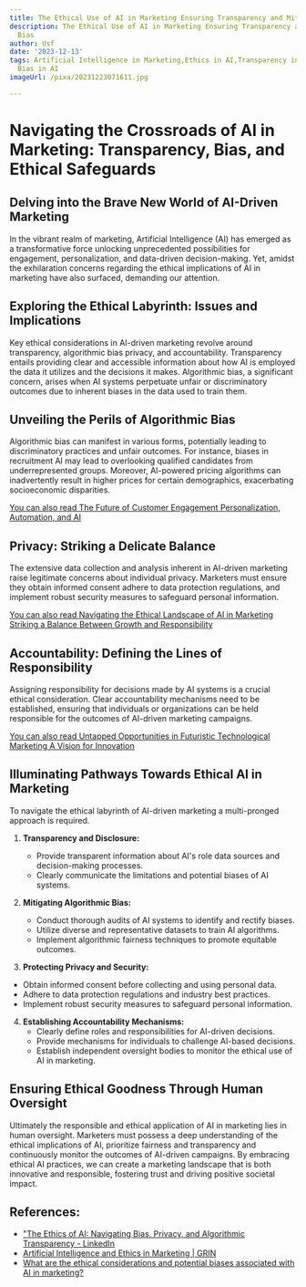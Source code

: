 ```yaml
---
title: The Ethical Use of AI in Marketing Ensuring Transparency and Mitigating Bias
description: The Ethical Use of AI in Marketing Ensuring Transparency and Mitigating
  Bias
author: Usf
date: '2023-12-13'
tags: Artificial Intelligence in Marketing,Ethics in AI,Transparency in AI,Mitigating
  Bias in AI
imageUrl: /pixa/20231223071611.jpg

---
```

# Navigating the Crossroads of  AI in Marketing: Transparency,  Bias, and Ethical Safeguards

## Delving into the Brave  New World of AI-Driven Marketing

In  the vibrant realm of marketing, Artificial Intelligence (AI) has emerged as a transformative force unlocking unprecedented possibilities for engagement, personalization, and data-driven  decision-making.  Yet, amidst the exhilaration concerns regarding the ethical implications of AI in marketing have also surfaced, demanding our attention.

## Exploring the Ethical Labyrinth: Issues and Implications

Key  ethical considerations in AI-driven marketing revolve around transparency, algorithmic bias privacy,  and accountability. Transparency  entails providing clear and accessible information about how AI is employed the data it utilizes and the decisions  it makes.  Algorithmic bias, a  significant concern, arises when AI systems perpetuate unfair or discriminatory outcomes due to inherent biases in the data used to train them.

## Unveiling the Perils of Algorithmic Bias

Algorithmic  bias can manifest in various forms, potentially leading  to discriminatory  practices and unfair outcomes. For instance,  biases in  recruitment AI may lead to overlooking qualified candidates from underrepresented groups. Moreover, AI-powered pricing  algorithms can inadvertently result in higher prices for certain demographics, exacerbating socioeconomic disparities.

[You can also read The Future of Customer  Engagement Personalization, Automation, and AI](The%20Future%20of%20Customer%20Engagement%20Personalization%2C%20Automation%2C%20and%20AI)


## Privacy:  Striking a Delicate Balance

The extensive data collection and analysis inherent in AI-driven marketing raise legitimate concerns about  individual privacy. Marketers must ensure they  obtain informed consent adhere  to data protection regulations, and  implement  robust security measures to safeguard personal information.

[You can also read Navigating the Ethical Landscape of AI in Marketing Striking a Balance Between Growth and Responsibility](Navigating%20the%20Ethical%20Landscape%20of%20AI%20in%20Marketing%20Striking%20a%20Balance%20Between%20Growth%20and%20Responsibility)


## Accountability: Defining the Lines of Responsibility

Assigning responsibility for decisions made by AI systems  is a crucial ethical consideration. Clear accountability mechanisms need  to be established, ensuring that individuals or organizations can be held responsible  for  the outcomes of AI-driven  marketing campaigns.

[You can also read Untapped Opportunities in Futuristic  Technological Marketing A Vision  for  Innovation](Untapped%20Opportunities%20in%20Futuristic%20Technological%20Marketing%20A%20Vision%20for%20Innovation)


##  Illuminating Pathways Towards Ethical AI in Marketing

To navigate the ethical labyrinth of AI-driven marketing a multi-pronged approach is required.

1. **Transparency and Disclosure:**
   - Provide transparent  information about AI's role data sources and decision-making processes.
   - Clearly  communicate the limitations and potential biases of  AI  systems.

2. **Mitigating Algorithmic Bias:**
   - Conduct thorough audits  of AI systems to identify and rectify biases.
   - Utilize diverse and representative datasets to train AI algorithms.
    - Implement algorithmic fairness techniques to promote equitable outcomes.

3.  **Protecting  Privacy and Security:**
   - Obtain informed consent before collecting  and using personal data.
   -  Adhere  to data protection regulations and industry best practices.
   - Implement robust security measures to safeguard personal information.

4. **Establishing Accountability Mechanisms:**
    - Clearly define roles and responsibilities for AI-driven decisions.
   - Provide mechanisms for individuals to challenge AI-based decisions.
   -  Establish independent oversight bodies to monitor  the ethical use of AI in  marketing.

## Ensuring Ethical  Goodness Through Human  Oversight

Ultimately the responsible and  ethical application of AI in marketing lies in human oversight. Marketers must possess a deep understanding of the ethical implications of AI, prioritize fairness  and transparency and continuously monitor the outcomes of AI-driven campaigns.  By embracing ethical AI practices, we can create a marketing landscape that is both innovative and responsible, fostering trust and driving positive societal impact.

## References:
- ["The Ethics of AI: Navigating Bias, Privacy, and Algorithmic Transparency - LinkedIn](https://www.linkedin.com/pulse/ethics-ai-navigating-bias-privacy-algorithmic-transparency)
- [Artificial Intelligence and Ethics in Marketing | GRIN](https://grin.co/blog/artificial-intelligence-and-ethics/)
- [What are the ethical considerations and potential biases associated with AI in marketing?](https://www.quora.com/What-are-the-ethical-considerations-and-potential-biases-associated-with-AI-in-marketing)
